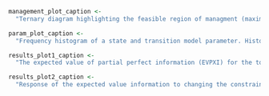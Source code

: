 ```r
management_plot_caption <-
  "Ternary diagram highlighting the feasible region of managment (maximum allowed thinning of 20%) and the four vertices representing potential optimal solutions to the decision problem."
```

```r
param_plot_caption <-
  "Frequency histogram of a state and transition model parameter. Histogram shows expert elicted estimates of the probability of a section of the BIFAW transitioning from HDRG to LDRG due to Windthrow if the ecological management option is used."
```

```r
results_plot1_caption <-
  "The expected value of partial perfect information (EVPXI) for the top four transition probabilities on their own (top panel), the top two transition probabilities out of each state (middle panel) and the top two transition probabilities for each management option (bottom panel) compared with the expected value of perfect information (EVPI)."
```

```r
results_plot2_caption <-
  "Response of the expected value information to changing the constraint on the allowable proportion of the BIFAW to undergo ecological thinning (ET). The top grey line is EVPI. The three black lines are the EVPXI for the most valuable parameter associated with each action."
```